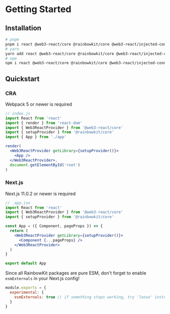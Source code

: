 
# Getting Started

## Installation

```sh
# pnpm
pnpm i react @web3-react/core @rainbowkit/core @web3-react/injected-connector
# yarn
yarn add react @web3-react/core @rainbowkit/core @web3-react/injected-connector
# npm
npm i react @web3-react/core @rainbowkit/core @web3-react/injected-connector
```

## Quickstart

### CRA

<Callout type="warning" emoji="⚠️">
  Webpack 5 or newer is required
</Callout>

```jsx
// index.js
import React from 'react'
import { render } from 'react-dom'
import { Web3ReactProvider } from '@web3-react/core'
import { setupProvider } from '@rainbowkit/core'
import { App } from './app'

render(
  <Web3ReactProvider getLibrary={setupProvider()}>
    <App />
  </Web3ReactProvider>,
  document.getElementById('root')
)
```

### Next.js

<Callout type="warning" emoji="⚠️">
  Next.js 11.0.2 or newer is required
</Callout>

```jsx
// _app.jsx
import React from 'react'
import { Web3ReactProvider } from '@web3-react/core'
import { setupProvider } from '@rainbowkit/core'

const App = ({ Component, pageProps }) => {
  return (
    <Web3ReactProvider getLibrary={setupProvider()}>
      <Component {...pageProps} />
    </Web3ReactProvider>
  )
}

export default App
```

Since all RainbowKit packages are pure ESM, don't forget to enable `esmExternals` in your Next.js config!

```js
module.exports = {
  experimental: {
    esmExternals: true // if something stops working, try 'loose' instead
  }
}
```
